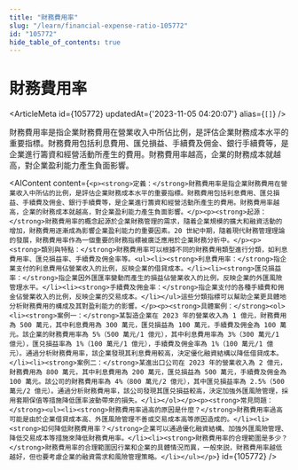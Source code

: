 ```yaml
---
title: "財務費用率"
slug: "/learn/financial-expense-ratio-105772"
id: "105772"
hide_table_of_contents: true
---
```



# 財務費用率

<ArticleMeta id={105772} updatedAt={'2023-11-05 04:20:07'} alias={`[]`} />
<div className='border-solid border-b border-t-0 my-4 border-[var(--ifm-color-gray-300)]' />

財務費用率是指企業財務費用在營業收入中所佔比例，是評估企業財務成本水平的重要指標。財務費用包括利息費用、匯兑損益、手續費及佣金、銀行手續費等，是企業進行籌資和經營活動所產生的費用。財務費用率越高，企業的財務成本就越高，對企業盈利能力產生負面影響。

<AIContent content={`<p><strong>定義：</strong>財務費用率是指企業財務費用在營業收入中所佔的比例，是評估企業財務成本水平的重要指標。財務費用包括利息費用、匯兑損益、手續費及佣金、銀行手續費等，是企業進行籌資和經營活動所產生的費用。財務費用率越高，企業的財務成本就越高，對企業盈利能力產生負面影響。</p><p><strong>起源：</strong>財務費用率的概念起源於企業財務管理的需求，隨着企業規模的擴大和融資活動的增加，財務費用逐漸成為影響企業盈利能力的重要因素。20 世紀中期，隨着現代財務管理理論的發展，財務費用率作為一個重要的財務指標被廣泛應用於企業財務分析中。</p><p><strong>類別與特點：</strong>財務費用率可以根據不同的財務費用類型進行分類，如利息費用率、匯兑損益率、手續費及佣金率等。<ul><li><strong>利息費用率：</strong>指企業支付的利息費用佔營業收入的比例，反映企業的借貸成本。</li><li><strong>匯兑損益率：</strong>指企業因外匯匯率變動而產生的損益佔營業收入的比例，反映企業的外匯風險管理水平。</li><li><strong>手續費及佣金率：</strong>指企業支付的各種手續費和佣金佔營業收入的比例，反映企業的交易成本。</li></ul>這些分類指標可以幫助企業更具體地分析財務費用的構成及其對盈利能力的影響。</p><p><strong>具體案例：</strong><ol><li><strong>案例一：</strong>某製造企業在 2023 年的營業收入為 1 億元，財務費用為 500 萬元，其中利息費用為 300 萬元，匯兑損益為 100 萬元，手續費及佣金為 100 萬元。該企業的財務費用率為 5%（500 萬元/1 億元），其中利息費用率為 3%（300 萬元/1 億元），匯兑損益率為 1%（100 萬元/1 億元），手續費及佣金率為 1%（100 萬元/1 億元）。通過分析財務費用率，該企業發現其利息費用較高，決定優化融資結構以降低借貸成本。</li><li><strong>案例二：</strong>某進出口公司在 2023 年的營業收入為 2 億元，財務費用為 800 萬元，其中利息費用為 200 萬元，匯兑損益為 500 萬元，手續費及佣金為 100 萬元。該公司的財務費用率為 4%（800 萬元/2 億元），其中匯兑損益率為 2.5%（500 萬元/2 億元）。通過分析財務費用率，該公司發現其匯兑損益較高，決定加強外匯風險管理，採用套期保值等措施降低匯率波動帶來的損失。</li></ol></p><p><strong>常見問題：</strong><ul><li><strong>財務費用率過高的原因是什麼？</strong>財務費用率過高可能是由於企業借貸成本高、外匯風險管理不善或交易成本高等原因造成的。</li><li><strong>如何降低財務費用率？</strong>企業可以通過優化融資結構、加強外匯風險管理、降低交易成本等措施來降低財務費用率。</li><li><strong>財務費用率的合理範圍是多少？</strong>財務費用率的合理範圍因行業和企業的具體情況而異，一般來説，財務費用率越低越好，但也要考慮企業的融資需求和風險管理策略。</li></ul></p>`} id={105772} />
